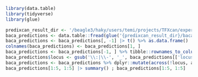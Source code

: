 


```r
library(data.table)
library(tidyverse)
library(glue)
```


```r
predixcan_result_dir <- '/beagle3/haky/users/temi/projects/TFXcan/experiments/compare_predictors/l-tfpred_predictions/EUR_AR_Prostate'
baca_predictions <- data.table::fread(glue('{predixcan_result_dir}/baca_cwas_predict.txt'))
baca_predictions <- baca_predictions[, -1] |> t() %>% as.data.frame()
colnames(baca_predictions) <- baca_predictions[1, ]
baca_predictions <- baca_predictions[-1, ] %>% tibble::rownames_to_column('locus')
baca_predictions$locus <- gsub('\\:|\\-', '_', baca_predictions[['locus']])
baca_predictions <- baca_predictions %>% dplyr::mutate(across(!locus, as.numeric))
baca_predictions[1:5, 1:5] |> summary() ; baca_predictions[1:5, 1:5]
```